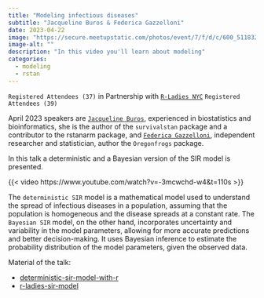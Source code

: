 ```yaml
---
title: "Modeling infectious diseases"
subtitle: "Jacqueline Buros & Federica Gazzelloni"
date: 2023-04-22
image: "https://secure.meetupstatic.com/photos/event/7/f/d/c/600_511832732.webp?w=750"
image-alt: ""
description: "In this video you'll learn about modeling"
categories:
  - modeling
  - rstan
---
```


`Registered Attendees (37)` in Partnership with [`R-Ladies NYC`](https://www.meetup.com/rladies-newyork/events/292673996/) `Registered Attendees (39)`

April 2023 speakers are [`Jacqueline Buros`](https://scholar.google.com/citations?user=O_AWJTwAAAAJ&hl=en), experienced in biostatistics and bioinformatics, she is the author of the `survivalstan` package and a contributor to the rstanarm package, and [`Federica Gazzelloni`](https://federicagazzelloni.netlify.app/), independent researcher and statistician, author the `Oregonfrogs` package.

In this talk a deterministic and a Bayesian version of the SIR model is presented.

{{< video https://www.youtube.com/watch?v=-3mcwchd-w4&t=110s >}}

The `deterministic SIR` model is a mathematical model used to understand the spread of infectious diseases in a population, assuming that the population is homogeneous and the disease spreads at a constant rate. The `Bayesian SIR` model, on the other hand, incorporates uncertainty and variability in the model parameters, allowing for more accurate predictions and better decision-making. It uses Bayesian inference to estimate the probability distribution of the model parameters, given the observed data.

Material of the talk:

-   [deterministic-sir-model-with-r](https://fgazzelloni.quarto.pub/deterministic-sir-model-with-r/)
-   [r-ladies-sir-model](https://github.com/jburos/r-ladies-sir-model)
